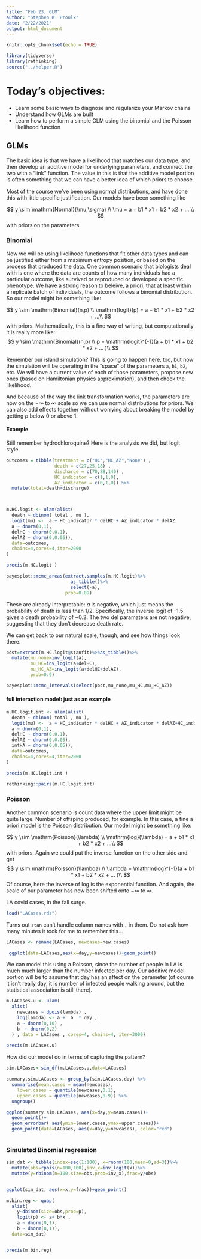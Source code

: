 ```yaml
---
title: "Feb 23, GLM"
author: "Stephen R. Proulx"
date: "2/22/2021"
output: html_document
---
```


```r
knitr::opts_chunk$set(echo = TRUE)

library(tidyverse)
library(rethinking)
source("../helper.R")
```

# Today's objectives:  
* Learn some basic ways to diagnose and regularize your Markov chains
* Understand how GLMs are built
* Learn how to perform a simple GLM using the binomial and the Poisson likelihood function 



## GLMs
The basic idea is that we have a likelihood that matches our data type, and then develop an additive model for underlying parameters, and connect the two with a "link" function. The value in this is that the additive model portion is often something that we can have a better idea of which priors to choose. 

Most of the course we've been using normal distributions, and have done this with little specific justification. Our models have been something like

$$
y \sim \mathrm{Normal}(\mu,\sigma) \\
\mu = a + b1 * x1 + b2 * x2 + ... \\
$$
with priors on the parameters.


### Binomial
Now we will be using likelihood functions that fit other data types and can be justified either from a maximum entropy position, or based on the process that produced the data. One common scenario that biologists deal with is one where the data are counts of how many individuals had a particular outcome, like survived or reproduced or developed a specific phenotype. We have a strong reason to beleive, a priori, that at least within a replicate batch of individuals, the outcome follows a binomial distribution. So our model might be something like:

$$
y \sim \mathrm{Binomial}(n,p) \\
\mathrm{logit}(p) = a + b1 * x1 + b2 * x2 + ...\\
$$
with priors. Mathematically, this is a fine way of writing, but computationally it is really more like:
$$
y \sim \mathrm{Binomial}(n,p) \\
p = \mathrm{logit}^{-1}(a + b1 * x1 + b2 * x2 + ... )\\
$$

Remember our island simulation? This is going to happen here, too, but now the simulation will be operating in the "space" of the parameters `a`, `b1`, `b2`, etc. We will have a current value of each of those parameters, propose new ones (based on Hamiltonian physics approximation), and then check the likelihood.

And because of the way the link transformation works, the parameters are now on the $-\infty$ to $\infty$ scale so we can use normal distributions for priors. We can also add effects together without worrying about breaking the model by getting $p$ below 0 or above 1. 


#### Example
Still remember hydrochloroquine? Here is the analysis we did, but logit style. 
```r

outcomes = tibble(treatment = c("HC","HC_AZ","None") , 
                  death = c(27,25,18) , 
                  discharge = c(70,88,140) , 
                  HC_indicator = c(1,1,0),
                  AZ_indicator = c(0,1,0)) %>%
  mutate(total=death+discharge)



m.HC.logit <- ulam(alist(
  death ~ dbinom( total , mu ),
  logit(mu) <-  a + HC_indicator * delHC + AZ_indicator * delAZ,
  a ~ dnorm(0,1),
  delHC ~ dnorm(0,0.1),
  delAZ ~ dnorm(0,0.05)),
  data=outcomes,
  chains=4,cores=4,iter=2000
)

precis(m.HC.logit )

```

```r
bayesplot::mcmc_areas(extract.samples(m.HC.logit)%>%
                        as_tibble()%>%
                        select(-a),
                      prob=0.89)

```


These are already interpretable: $a$ is negative, which just means the probability of death is less than 1/2. Specifically, the inverse logit of -1.5 gives a death probability of ~0.2. The two del paramaters are not negative, suggesting that they don't decrease death rate.  

We can get back to our natural scale, though, and see how things look there.
```r
post=extract(m.HC.logit@stanfit)%>%as_tibble()%>%
  mutate(mu_none=inv_logit(a),
         mu_HC=inv_logit(a+delHC),
         mu_HC_AZ=inv_logit(a+delHC+delAZ),
         prob=0.9)

bayesplot::mcmc_intervals(select(post,mu_none,mu_HC,mu_HC_AZ))


```

#### full interaction model: just as an example
```r

m.HC.logit.int <- ulam(alist(
  death ~ dbinom( total , mu ),
  logit(mu) <-  a + HC_indicator * delHC + AZ_indicator * delAZ+HC_indicator *  AZ_indicator * intHA,
  a ~ dnorm(0,1),
  delHC ~ dnorm(0,0.1),
  delAZ ~ dnorm(0,0.05),
  intHA ~ dnorm(0,0.05)),
  data=outcomes,
  chains=4,cores=4,iter=2000
)

precis(m.HC.logit.int )
```

```r
rethinking::pairs(m.HC.logit.int)
```



### Poisson

Another common scenario is count data where the upper limit might be quite large. Number of offsping produced, for example. In this case, a fine a priori model is the Poisson distribution. Our model might be something like:

$$
y \sim \mathrm{Poisson}(\lambda) \\
\mathrm{log}(\lambda) = a + b1 * x1 + b2 * x2 + ...\\
$$
with priors. Again we could put the inverse function on the other side and get
$$
y \sim \mathrm{Poisson}(\lambda) \\
\lambda = \mathrm{log}^{-1}(a + b1 * x1 + b2 * x2 + ... )\\
$$
Of course, here the inverse of log is the exponential function. And again, the scale of our parameter has now been shifted onto $-\infty$ to $\infty$.


LA covid cases, in the fall surge.
```r
load("LACases.rds")

```

Turns out `stan` can't handle column names with `.` in them. Do not ask how many minutes it took for me to remember this...
```r
LACases <- rename(LACases, newcases=new.cases)  
```


```r
 ggplot(data=LACases,aes(x=day,y=newcases))+geom_point()

```

We can model this using a Poisson, since the number of people in LA is much much larger than the number infected per day. Our additive model portion will be to assume that day has an affect on the parameter (of course it isn't really day, it is number of infected people walking around, but the statistical association is still there).



```r
m.LACases.u <- ulam(
  alist(
    newcases ~ dpois(lambda) ,
    log(lambda) <- a +  b  * day ,
    a ~ dnorm(0,10) ,
    b  ~ dnorm(0,2)
  ) , data = LACases , cores=4, chains=4, iter=3000)
 
precis(m.LACases.u) 


```

How did our model do in terms of capturing the pattern? 
```r
sim.LACases<-sim_df(m.LACases.u,data=LACases)

summary.sim.LACases <- group_by(sim.LACases,day) %>%
  summarise(mean.cases = mean(newcases),
    lower.cases = quantile(newcases,0.1),
    upper.cases = quantile(newcases,0.9)) %>%
  ungroup()

ggplot(summary.sim.LACases, aes(x=day,y=mean.cases))+
  geom_point()+
  geom_errorbar( aes(ymin=lower.cases,ymax=upper.cases))+
  geom_point(data=LACases, aes(x=day,y=newcases), color="red")
  
```

### Simulated Binomial regression

```r
sim_dat <- tibble(index=seq(1:100), x=rnorm(100,mean=0,sd=3))%>% 
  mutate(obs=rpois(n=100,100),inv_x=inv_logit(x))%>%
  mutate(y=rbinom(n=100,size=obs,prob=inv_x),frac=y/obs) 


ggplot(sim_dat, aes(x=x,y=frac))+geom_point()
```

```r
m.bin.reg <- quap(
  alist(
    y~dbinom(size=obs,prob=p),
    logit(p) <- a+ b*x ,
    a ~ dnorm(0,1),
    b ~ dnorm(0,1)),
  data=sim_dat)


precis(m.bin.reg)
```


